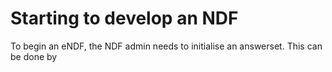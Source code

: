 # Starting to develop an NDF

To begin an eNDF, the NDF admin needs to initialise an answerset. This can be done by